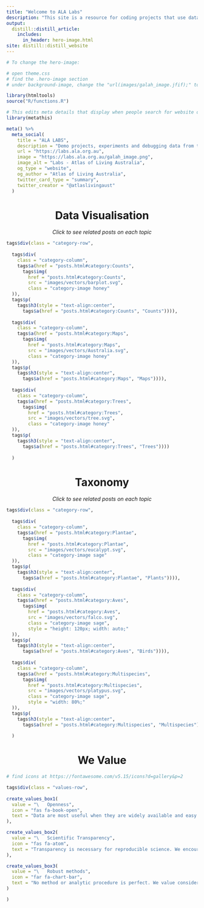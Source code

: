 ```yaml
---
title: "Welcome to ALA Labs"
description: "This site is a resource for coding projects that use data sourced from the ALA. We hope that users will find interesting content, whether their focus is ecological modelling, data visualisation, or simply investigating the natural world through a digital lens. Enjoy!"
output: 
  distill::distill_article:
    includes:
      in_header: hero-image.html
site: distill::distill_website
---
```


```r
# To change the hero-image:

# open theme.css
# find the .hero-image section
# under background-image, change the "url(images/galah_image.jfif);" to a another image url
```

```r
library(htmltools)
source("R/functions.R")
```

```r
# This edits meta details that display when people search for website on search engines
library(metathis)

meta() %>%
  meta_social(
    title = "ALA LABS",
    description = "Demo projects, experiments and debugging data from the Atlas of Living Australia",
    url = "https://labs.ala.org.au",
    image = "https://labs.ala.org.au/galah_image.png",
    image_alt = "Labs - Atlas of Living Australia",
    og_type = "website",
    og_author = "Atlas of Living Australia",
    twitter_card_type = "summary",
    twitter_creator = "@atlaslivingaust"
  )
```

 


<center> <h1>Data Visualisation</h1> </center>

<center> <span style = "font-style: italic">Click to see related posts on each topic</span> </center>

:::l-page

```r
tags$div(class = "category-row",
         
  tags$div( 
    class = "category-column",
    tags$a(href = "posts.html#category:Counts",
      tags$img(
        href = "posts.html#category:Counts",
        src = "images/vectors/barplot.svg",
        class = "category-image honey"
  )),
  tags$p(
    tags$h3(style = "text-align:center",
      tags$a(href = "posts.html#category:Counts", "Counts")))),
  
  tags$div( 
    class = "category-column",
    tags$a(href = "posts.html#category:Maps",
      tags$img(
        href = "posts.html#category:Maps",
        src = "images/vectors/Australia.svg",
        class = "category-image honey"
  )),
  tags$p(
    tags$h3(style = "text-align:center",
      tags$a(href = "posts.html#category:Maps", "Maps")))),
  
  tags$div( 
    class = "category-column",
    tags$a(href = "posts.html#category:Trees",
      tags$img(
        href = "posts.html#category:Trees",
        src = "images/vectors/tree.svg",
        class = "category-image honey"
  )),
  tags$p(
    tags$h3(style = "text-align:center",
      tags$a(href = "posts.html#category:Trees", "Trees"))))
  
  )
```


:::

<center> <h1>Taxonomy</h1> </center>

<center> <span style = "font-style: italic">Click to see related posts on each topic</span> </center>

:::l-page

```r
tags$div(class = "category-row",
         
  tags$div( 
    class = "category-column",
    tags$a(href = "posts.html#category:Plantae",
      tags$img(
        href = "posts.html#category:Plantae",
        src = "images/vectors/eucalypt.svg",
        class = "category-image sage"
  )),
  tags$p(
    tags$h3(style = "text-align:center",
      tags$a(href = "posts.html#category:Plantae", "Plants")))),
  
  tags$div( 
    class = "category-column",
    tags$a(href = "posts.html#category:Aves",
      tags$img(
        href = "posts.html#category:Aves",
        src = "images/vectors/falco.svg",
        class = "category-image sage",
        style = "height: 120px; width: auto;"
  )),
  tags$p(
    tags$h3(style = "text-align:center",
      tags$a(href = "posts.html#category:Aves", "Birds")))),
  
  tags$div( 
    class = "category-column",
    tags$a(href = "posts.html#category:Multispecies",
      tags$img(
        href = "posts.html#category:Multispecies",
        src = "images/vectors/platypus.svg",
        class = "category-image sage",
        style = "width: 80%;"
  )),
  tags$p(
    tags$h3(style = "text-align:center",
      tags$a(href = "posts.html#category:Multispecies", "Multispecies"))))
  
  )
```

:::

<center> <h1>We Value</h1> </center>

```r
# find icons at https://fontawesome.com/v5.15/icons?d=gallery&p=2

tags$div(class = "values-row",
         
create_values_box1(
  value = "\   Openness",
  icon = "fas fa-book-open",
  text = "Data are most useful when they are widely available and easy to use. We try to encourage the sharing of tools that make data from the Atlas of Living Australia more open and useful for everyone"
),

create_values_box2(
  value = "\   Scientific Transparency",
  icon = "fas fa-atom",
  text = "Transparency is necessary for reproducible science. We encourage that decisions, methods and deviations in our workflow are clear and transparent from the planning phase, to the retrieval and analysis of data, to the final output"
),

create_values_box3(
  value = "\   Robust methods",
  icon = "far fa-chart-bar",
  text = "No method or analytic procedure is perfect. We value consideration for strengths and limitations of each method or analysis to help choose the methods that provide robust, reliable results"
)

)
```

